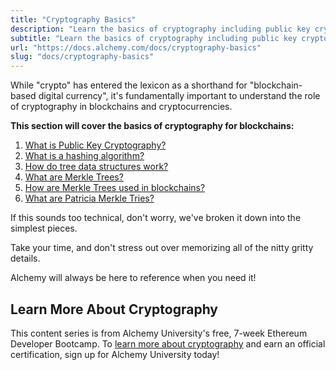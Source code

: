 ```yaml
---
title: "Cryptography Basics"
description: "Learn the basics of cryptography including public key cryptography, hashing algorithms, and tree data structures."
subtitle: "Learn the basics of cryptography including public key cryptography, hashing algorithms, and tree data structures."
url: "https://docs.alchemy.com/docs/cryptography-basics"
slug: "docs/cryptography-basics"
---
```


While "crypto" has entered the lexicon as a shorthand for "blockchain-based digital currency", it's fundamentally important to understand the role of cryptography in blockchains and cryptocurrencies.

**This section will cover the basics of cryptography for blockchains:**

1. [What is Public Key Cryptography?](/docs/public-key-cryptography)
2. [What is a hashing algorithm?](/docs/hashing-algorithm)
3. [How do tree data structures work?](/docs/tree-data-structures)
4. [What are Merkle Trees?](/docs/what-are-merkle-trees)
5. [How are Merkle Trees used in blockchains?](/docs/merkle-trees-in-blockchains)
6. [What are Patricia Merkle Tries?](/docs/patricia-merkle-tries)

If this sounds too technical, don't worry, we've broken it down into the simplest pieces.

Take your time, and don't stress out over memorizing all of the nitty gritty details.

Alchemy will always be here to reference when you need it!

## Learn More About Cryptography

This content series is from Alchemy University's free, 7-week Ethereum Developer Bootcamp. To [learn more about cryptography](https://university.alchemy.com/ethereum) and earn an official certification, sign up for Alchemy University today!
